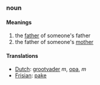 ===noun===
====Meanings====
#the [[father]] of someone's father
#the father of someone's [[mother]]
====Translations====
*[[Dutch]]: [[grootvader]] ''m'', [[opa]], ''m''
*[[Frisian]]: [[pake]]
